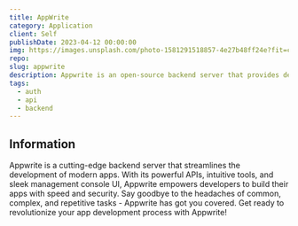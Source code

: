 ```yaml
---
title: AppWrite
category: Application
client: Self
publishDate: 2023-04-12 00:00:00
img: https://images.unsplash.com/photo-1581291518857-4e27b48ff24e?fit=crop&w=1400&h=700&q=75
repo:
slug: appwrite
description: Appwrite is an open-source backend server that provides developers with core APIs to build applications. It is self-hosted and can run on any operating system. Appwrite aims to simplify backend development for developers.
tags:
  - auth
  - api
  - backend
---
```




<MDXLayer title={frontmatter.title} description={frontmatter.description}>

<Widget img={frontmatter.img} skeleton={false}>

<MDXHero content={frontmatter} />

<MDXJS>

## Information

Appwrite is a cutting-edge backend server that streamlines the development of modern apps.
With its powerful APIs, intuitive tools, and sleek management console UI, Appwrite empowers developers to build their apps with speed and security.
Say goodbye to the headaches of common, complex, and repetitive tasks - Appwrite has got you covered.
Get ready to revolutionize your app development process with Appwrite!


<N ns="ads" template="mdx2" id="ezoic" />

</MDXJS>


<SDKGlob />


<NotesGlob />

</Widget>
</MDXLayer>
